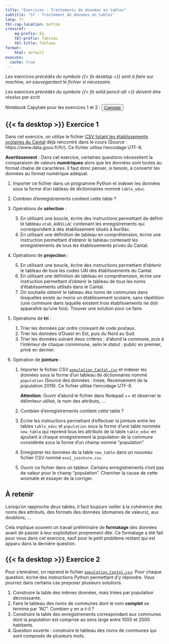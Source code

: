 ```yaml
---
title: "Exercices - Traitements de données en tables"
subtitle: "S7 - Traitement de données en tables"
lang: fr
tbl-cap-location: bottom
crossref: 
    eq-prefix: Éq.
    tbl-prefix: Tableau
    tbl-title: Tableau
format:
    html: default
execute: 
  cache: true
---
```


_Les exercices précédés du symbole {{< fa desktop >}} sont à faire sur machine, en sauvegardant le fichier si nécessaire._

_Les exercices précédés du symbole {{< fa solid pencil-alt >}} doivent être résolus par écrit._

::: {.callout-important}

Notebook Capytale pour les exercices 1 et 2 : <button type="button" class="btn btn-light">[Capytale](https://capytale2.ac-paris.fr/web/c/0681-1609936){target="_blank"} </button>

:::

## {{< fa desktop >}} Exercice 1

Dans cet exercice, on utilise le fichier [CSV listant les établissements scolaires du Cantal](educ_cantal.csv) déjà rencontré dans le cours (Source : https://www.data.gouv.fr/fr/). Ce fichier utilise l'encodage UTF-8.

**Avertissement** : Dans cet exercice, certaines questions nécessitent la comparaison de valeurs **numériques** alors que les données sont toutes au format chaîne de caractères. Il faut donc penser, si besoin, à convertir les données au format numérique adéquat.

1. Importer ce fichier dans un programme Python et indexer les données sous la forme d'un tableau de dictionnaires nommé ``table_educ``.
2. Combien d'enregistrements contient cette table ?
3. Opérations de **sélection** :

    3. En utilisant une boucle, écrire des instructions permettant de définir le tableau ``etab_AURILLAC`` contenant les enregistrements qui correspondent à des établissement situés à Aurillac.
    4. En utilisant une définition de tableau en compréhension, écrire une instruction permettant d'obtenir le tableau contenant les enregistrements de tous les établissements privés du Cantal.

4. Opérations de **projection** :

    5. En utilisant une boucle, écrire des instructions permettant d'obtenir le tableau de tous les codes UAI des établissements du Cantal.
    6. En utilisant une définition de tableau en compréhension, écrire une instruction permettant d'obtenir le tableau de tous les noms d'établissements utilisés dans le Cantal.
    7. On souhaite obtenir le tableau des noms de communes dans lesquelles existe au moins un établissement scolaire, sans répétition (une commune dans laquelle existent trois établissements ne doit apparaître qu'une fois). Trouver une solution pour ce faire.

4. Opérations de **tri** :

    1. Trier les données par ordre croissant de code postaux.
    2. Trier les données d'Ouest en Est, puis du Nord au Sud.
    3. Trier les données suivant deux critères : d'abord la commune, puis à l'intérieur de chaque commmune, selin le statut : public en premier, privé en dernier.

5. Opération de **jointure** :

    1. Importer le fichier CSV [``population_Cantal.csv``](population_Cantal.csv) et indexer les données sous la forme d'un tableau de dictionnaires nommé ``population`` (Source des données : Insee, Recensement de la population 2019). Ce fichier utilise l'encodage UTF-8. 
    
        **Attention**: Ouvrir d'abord le fichier dans Notepad ++ et observer le délimiteur utilisé, le nom des attributs, ...
    
    2. Combien d'enregistrements contient cette table ?
    3. Écrire les instructions permettant d'effectuer la jointure entre les tables ``table_educ`` et ``population`` sous la forme d'une table nommée ``new_table`` qui reprend tous les attributs de la table ``table_educ`` en ajoutant à chaque enregistrement la population de la commune considérée sous la forme d'un champ nommé "population".
    4. Enregistrer les données de la table ``new_table`` dans un nouveau fichier CSV nommé ``exo1_jointure.csv``.
    5. Ouvrir ce fichier dans un tableur. Certains enregistrements n'ont pas de valeur pour le champ "population". Chercher la cause de cette anomalie et essayer de la corriger.

::: {.callout-important}
## À retenir

Lorsqu'on rapproche deux tables, il faut toujours veiller à la cohérence des noms des attributs, des formats des données (domaines de valeurs), aux doublons, ...

Cela implique souvent un travail préliminaire de **formatage** des données avant de passer à leur exploitation proprement dite. Ce formatage a été fait pour vous dans cet exercice, sauf pour le petit problème restant qui est apparu dans la dernière question.
:::

## {{< fa desktop >}} Exercice 2

Pour s'entraîner, on reprend le fichier [``population_Cantal.csv``](population_Cantal.csv). Pour chaque question, écrire des instructions Python permettant d'y répondre. Vous pourrez dans certains cas proposer plusieurs solutions.

1. Construire la table des mêmes données, mais triées par population décroissante.
2. Faire le tableau des noms de communes dont le nom **complet** se termine par "AC". Combien y en a-t-il ?
3. Construire la table des enregistrements correspondant aux communes dont la population est comprise au sens large entre 1000 et 2000 habitants.
4. Question ouverte : construire le tableau des noms de communes qui sont composés de plusieurs mots.

